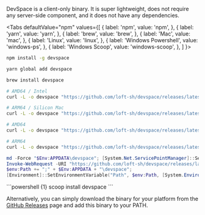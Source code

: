 

DevSpace is a client-only binary. It is super lightweight, does not require any server-side component, and it does not have any dependencies.

<Tabs
  defaultValue="npm"
  values={[
    { label: 'npm', value: 'npm', },
    { label: 'yarn', value: 'yarn', },
    { label: 'brew', value: 'brew', },
    { label: 'Mac', value: 'mac', },
    { label: 'Linux', value: 'linux', },
    { label: 'Windows Powershell', value: 'windows-ps', },
    { label: 'Windows Scoop', value: 'windows-scoop', },
  ]
}>
<TabItem value="npm">

```bash
npm install -g devspace
```

</TabItem>
<TabItem value="yarn">

```bash
yarn global add devspace
```

</TabItem>
<TabItem value="brew">

```bash
brew install devspace
```

</TabItem>
<TabItem value="mac">

```bash
# AMD64 / Intel
curl -L -o devspace "https://github.com/loft-sh/devspace/releases/latest/download/devspace-darwin-amd64" && sudo install -c -m 0755 devspace /usr/local/bin

# ARM64 / Silicon Mac
curl -L -o devspace "https://github.com/loft-sh/devspace/releases/latest/download/devspace-darwin-arm64" && sudo install -c -m 0755 devspace /usr/local/bin
```

</TabItem>
<TabItem value="linux">

```bash
# AMD64
curl -L -o devspace "https://github.com/loft-sh/devspace/releases/latest/download/devspace-linux-amd64" && sudo install -c -m 0755 devspace /usr/local/bin

# ARM64
curl -L -o devspace "https://github.com/loft-sh/devspace/releases/latest/download/devspace-linux-arm64" && sudo install -c -m 0755 devspace /usr/local/bin
```

</TabItem>
<TabItem value="windows-ps">

```powershell {4}
md -Force "$Env:APPDATA\devspace"; [System.Net.ServicePointManager]::SecurityProtocol = [System.Net.SecurityProtocolType]'Tls,Tls11,Tls12';
Invoke-WebRequest -URI "https://github.com/loft-sh/devspace/releases/latest/download/devspace-windows-amd64.exe" -o $Env:APPDATA\devspace\devspace.exe;
$env:Path += ";" + $Env:APPDATA + "\devspace";
[Environment]::SetEnvironmentVariable("Path", $env:Path, [System.EnvironmentVariableTarget]::User);
```

</TabItem>
<TabItem value="windows-scoop">
```powershell {1}
scoop install devspace
```

</TabItem>
</Tabs>

Alternatively, you can simply download the binary for your platform from the [GitHub Releases](https://github.com/loft-sh/devspace/releases) page and add this binary to your PATH.
